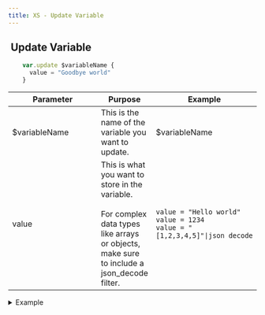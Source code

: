 ```yaml
---
title: XS - Update Variable
---
```


## <img src="../assets/docuBadge (10).png" alt="" data-size="line"> Update Variable <a href="#xs-updatevariable" id="xs-updatevariable"></a>

```javascript
    var.update $variableName {
      value = "Goodbye world"
    }
```

<table><thead><tr><th width="175">Parameter</th><th>Purpose</th><th>Example</th></tr></thead><tbody><tr><td>$variableName</td><td>This is the name of the variable you want to update.</td><td>$variableName</td></tr><tr><td>value</td><td>This is what you want to store in the variable.<br><br>For complex data types like arrays or objects, make sure to include a json_decode filter.</td><td><pre class="language-javascript"><code class="lang-javascript">value = "Hello world"
value = 1234
value = "[1,2,3,4,5]"|json_decode
</code></pre></td></tr></tbody></table>

<details>

<summary>Example</summary>

```javascript
    var.update $variableName {
      value = "Goodbye world"
    }
```

![](<../assets/CleanShot 2025-03-06 at 16.48.08.png>)

</details>
